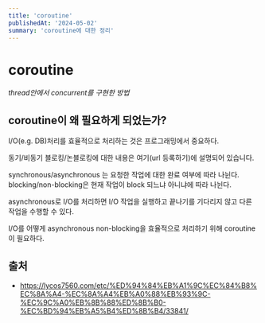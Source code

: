 ```yaml
---
title: 'coroutine'
publishedAt: '2024-05-02'
summary: 'coroutine에 대한 정리'
---
```


# coroutine
_thread안에서 concurrent를 구현한 방법_

## coroutine이 왜 필요하게 되었는가?
I/O(e.g. DB)처리를 효율적으로 처리하는 것은 프로그래밍에서 중요하다.

동기/비동기 블로킹/논블로킹에 대한 내용은 여기(url 등록하기)에 설명되어 있습니다.

synchronous/asynchronous 는 요청한 작업에 대한 완료 여부에 따라 나뉜다.
blocking/non-blocking은 현재 작업이 block 되느냐 아니냐에 따라 나뉜다.

asynchronous로 I/O를 처리하면 I/O 작업을 실행하고 끝나기를 기다리지 않고 다른 작업을 수행할 수 있다.



I/O를 어떻게 
asynchronous non-blocking을 효율적으로 처리하기 위해 coroutine이 필요하다.



## 출처
- https://lycos7560.com/etc/%ED%94%84%EB%A1%9C%EC%84%B8%EC%8A%A4-%EC%8A%A4%EB%A0%88%EB%93%9C-%EC%9C%A0%EB%8B%88%ED%8B%B0-%EC%BD%94%EB%A5%B4%ED%8B%B4/33841/